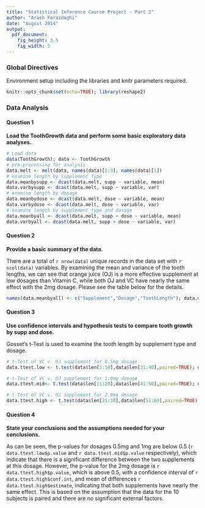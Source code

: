 ```yaml
---
title: "Statistical Inference Course Project - Part 2"
author: "Arash Farazdaghi"
date: "August 2014"
output:
  pdf_document:
    fig_height: 3.5
    fig_width: 5
---
```

### Global Directives
Environment setup including the libraries and knitr parameters required.
```r
knitr::opts_chunk$set(echo=TRUE); library(reshape2)
```

### Data Analysis
#### Question 1
**Load the ToothGrowth data and perform some basic exploratory data analyses.**
```r
# Load data
data(ToothGrowth); data <- ToothGrowth
# pre-processing for analysis
data.melt <- melt(data, names(data)[2:3], names(data)[1])
# examine length by supplement type
data.meanbysupp <- dcast(data.melt, supp ~ variable, mean)
data.varbysupp <- dcast(data.melt, supp ~ variable, var)
# examine length by dosage
data.meanbydose <- dcast(data.melt, dose ~ variable, mean)
data.varbydose <- dcast(data.melt, dose ~ variable, var)
# examine length by supplement type and dosage
data.meanbyall <- dcast(data.melt, supp + dose ~ variable, mean)
data.varbyall <- dcast(data.melt, supp + dose ~ variable, var)
```

#### Question 2
**Provide a basic summary of the data.**

There are a total of `r nrow(data)` unique records in the data set with `r ncol(data)` variables. By examining the mean and variance of the tooth lengths, we can see that orange juice (OJ) is a more effective supplement at low dosages than Vitamin C, while both OJ and VC have nearly the same effect with the 2mg dosage. Please see the table below for the details.

```r
names(data.meanbyall) <- c("Supplement","Dosage","ToothLength"); data.meanbyall
```

#### Question 3
**Use confidence intervals and hypothesis tests to compare tooth growth by supp and dose.**

Gosset's t-Test is used to examine the tooth length by supplement type and dosage.
```r
# t-Test of VC v. OJ supplement for 0.5mg dosage
data.ttest.low <- t.test(data$len[1:10],data$len[31:40],paired=TRUE); data.ttest.low

# t-Test of VC v. OJ supplement for 1.0mg dosage
data.ttest.mid<- t.test(data$len[11:20],data$len[41:50],paired=TRUE); data.ttest.mid

# t-Test of VC v. OJ supplement for 2.0mg dosage
data.ttest.high <- t.test(data$len[21:30],data$len[51:60],paired=TRUE); data.ttest.high
```

#### Question 4
**State your conclusions and the assumptions needed for your conclusions. **

As can be seen, the p-values for dosages 0.5mg and 1mg are below 0.5 (`r data.ttest.low$p.value` and `r data.ttest.mid$p.value` respectively), which indicate that there is a significant difference between the two supplements at this dosage. However, the p-value for the 2mg dosage is `r data.ttest.high$p.value`, which is above 0.5, with a confidence interval of `r data.ttest.high$conf.int`, and mean of differences `r data.ttest.high$estimate`, indicating that both supplements have nearly the same effect. This is based on the assumption that the data for the 10 subjects is paired and there are no significant external factors.

